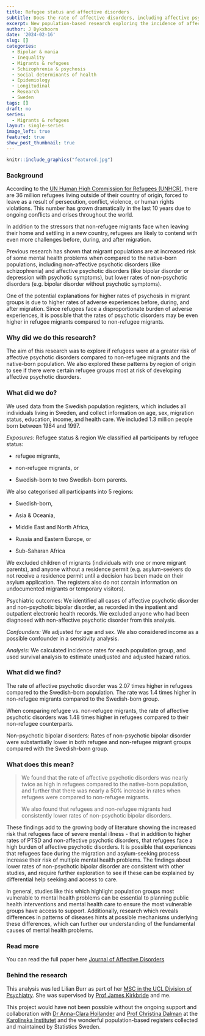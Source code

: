 ```yaml
---
title: Refugee status and affective disorders
subtitle: Does the rate of affective disorders, including affective psychotic disorders and non-psychotic bipolar disorder vary across refugee, migrant, and native-born groups?  
excerpt: New population-based research exploring the incidence of affective disorders, published in the Journal of Affective Disorders. 
author: J Dykxhoorn
date: '2024-02-16'
slug: []
categories:
  - Bipolar & mania
  - Inequality
  - Migrants & refugees
  - Schizophrenia & psychosis
  - Social determinants of health
  - Epidemiology
  - Longitudinal
  - Research
  - Sweden
tags: []
draft: no
series: 
  - Migrants & refugees
layout: single-series
image_left: true
featured: true
show_post_thumbnail: true
---
```


```r
knitr::include_graphics("featured.jpg")
```

### Background

According to the [UN Human High Commission for Refugees (UNHCR)](https://www.unhcr.org/refugee-statistics/), there are 36 million refugees living outside of their country of origin, forced to leave as a result of persecution, conflict, violence, or human rights violations. This number has grown dramatically in the last 10 years due to ongoing conflicts and crises throughout the world.

In addition to the stressors that non-refugee migrants face when leaving their home and settling in a new country, refugees are likely to contend with even more challenges before, during, and after migration.

Previous research has shown that migrant populations are at increased risk of some mental health problems when compared to the native-born populations, including non-affective psychotic disorders (like schizophrenia) and affective psychotic disorders (like bipolar disorder or depression with psychotic symptoms), but lower rates of non-psychotic disorders (e.g. bipolar disorder without psychotic symptoms).

One of the potential explanations for higher rates of psychosis in migrant groups is due to higher rates of adverse experiences before, during, and after migration. Since refugees face a disproportionate burden of adverse experiences, it is possible that the rates of psychotic disorders may be even higher in refugee migrants compared to non-refugee migrants.

### Why did we do this research?

The aim of this research was to explore if refugees were at a greater risk of affective psychotic disorders compared to non-refugee migrants and the native-born population. We also explored these patterns by region of origin to see if there were certain refugee groups most at risk of developing affective psychotic disorders.

### What did we do?

We used data from the Swedish population registers, which includes all individuals living in Sweden, and collect information on age, sex, migration status, education, income, and health care. We included 1.3 million people born between 1984 and 1997.

*Exposures:* Refugee status & region We classified all participants by refugee status:

+  refugee migrants,

+  non-refugee migrants, or

+  Swedish-born to two Swedish-born parents.

We also categorised all participants into 5 regions:

+  Swedish-born,

+  Asia & Oceania,

+  Middle East and North Africa,

+  Russia and Eastern Europe, or

+  Sub-Saharan Africa

We excluded children of migrants (individuals with one or more migrant parents), and anyone without a residence permit (e.g. asylum-seekers do not receive a residence permit until a decision has been made on their asylum application. The registers also do not contain information on undocumented migrants or temporary visitors).

Psychiatric outcomes: We identified all cases of affective psychotic disorder and non-psychotic bipolar disorder, as recorded in the inpatient and outpatient electronic health records. We excluded anyone who had been diagnosed with non-affective psychotic disorder from this analysis.

*Confounders:* We adjusted for age and sex. We also considered income as a possible confounder in a sensitivity analysis.

*Analysis:* We calculated incidence rates for each population group, and used survival analysis to estimate unadjusted and adjusted hazard ratios.

### What did we find?

The rate of affective psychotic disorder was 2.07 times higher in refugees compared to the Swedish-born population. The rate was 1.4 times higher in non-refugee migrants compared to the Swedish-born group.

When comparing refugee vs. non-refugee migrants, the rate of affective psychotic disorders was 1.48 times higher in refugees compared to their non-refugee counterparts.

Non-psychotic bipolar disorders: Rates of non-psychotic bipolar disorder were substantially lower in both refugee and non-refugee migrant groups compared with the Swedish-born group.

### What does this mean?

> We found that the rate of affective psychotic disorders was nearly twice as high in refugees compared to the native-born population, and further that there was nearly a 50% increase in rates when refugees were compared to non-refugee migrants.
>
> We also found that refugees and non-refugee migrants had consistently lower rates of non-psychotic bipolar disorders.

These findings add to the growing body of literature showing the increased risk that refugees face of severe mental illness - that in addition to higher rates of PTSD and non-affective psychotic disorders, that refugees face a high burden of affective psychotic disorders. It is possible that experiences that refugees face during the migration and asylum-seeking process increase their risk of multiple mental health problems. The findings about lower rates of non-psychotic bipolar disorder are consistent with other studies, and require further exploration to see if these can be explained by differential help seeking and access to care.

In general, studies like this which highlight population groups most vulnerable to mental health problems can be essential to planning public health interventions and mental health care to ensure the most vulnerable groups have access to support. Additionally, research which reveals differences in patterns of diseases hints at possible mechanisms underlying these differences, which can further our understanding of the fundamental causes of mental health problems.

### Read more

You can read the full paper here [Journal of Affective Disorders](https://authors.elsevier.com/c/1ibzhbXYiu-h5)

### Behind the research

This analysis was led Lilian Burr as part of her [MSC in the UCL Division of Psychiatry](https://www.ucl.ac.uk/psychiatry/study/postgraduate-taught-degrees). She was supervised by [Prof James Kirkbride](https://profiles.ucl.ac.uk/43555) and me.

This project would have not been possible without the ongoing support and collaboration with [Dr Anna-Clara Hollander](https://ki.se/en/people/anna-clara-hollander) and [Prof Christina Dalman](https://ki.se/en/people/christina-dalman) at the [Karolinska Institutet](https://ki.se/en) and the wonderful population-based registers collected and maintained by Statistics Sweden.
